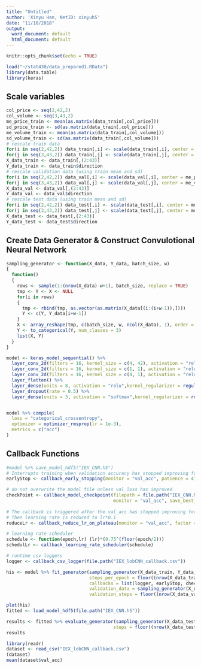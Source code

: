 ```yaml
---
title: "Untitled"
author: 'Xinyu Han, NetID: xinyuh5'
date: "11/10/2018"
output:
  word_document: default
  html_document: default
---
```


```r
knitr::opts_chunk$set(echo = TRUE)
```

```r
load("~/stat430/data_prepared1.RData")
library(data.table)
library(keras)
```
## Scale variables
```r
col_price <- seq(2,42,2)
col_volume <- seq(3,43,2)
me_price_train <- mean(as.matrix(data_train[,col_price]))
sd_price_train <- sd(as.matrix(data_train[,col_price]))
me_volume_train <- mean(as.matrix(data_train[,col_volume]))
sd_volume_train <- sd(as.matrix(data_train[,col_volume]))
# rescale train data
for(i in seq(2,42,2)) data_train[,i] <- scale(data_train[,i], center = me_price_train, scale = sd_price_train)
for(j in seq(3,43,2)) data_train[,j] <- scale(data_train[,j], center = me_volume_train, scale = sd_volume_train)
X_data_train <- data_train[,(2:43)]
Y_data_train <- data_train$direction
# rescale validation data (using train mean and sd)
for(i in seq(2,42,2)) data_val[,i] <- scale(data_val[,i], center = me_price_train, scale = sd_price_train)
for(j in seq(3,43,2)) data_val[,j] <- scale(data_val[,j], center = me_volume_train, scale = sd_volume_train)
X_data_val <- data_val[,(2:43)]
Y_data_val <- data_val$direction
# rescale test data (using train mean and sd)
for(i in seq(2,42,2)) data_test[,i] <- scale(data_test[,i], center = me_price_train, scale = sd_price_train)
for(j in seq(3,43,2)) data_test[,j] <- scale(data_test[,j], center = me_volume_train, scale = sd_volume_train)
X_data_test <- data_test[,(2:43)]
Y_data_test <- data_test$direction
```

## Create Data Generator & Construct Convulotional Neural Network
```r
sampling_generator <- function(X_data, Y_data, batch_size, w)
{
  function()
  {
    rows <- sample(1:(nrow(X_data)-w+1), batch_size, replace = TRUE)
    tmp <- Y <- X <- NULL
    for(i in rows)
    {
      tmp <- rbind(tmp, as.vector(as.matrix(X_data[(i:(i+w-1)),])))
      Y <- c(Y, Y_data[i+w-1])
    }
    X <- array_reshape(tmp, c(batch_size, w, ncol(X_data), 1), order = "F")
    Y <- to_categorical(Y, num_classes = 3)
    list(X, Y)
  }
}
```
```r
model <- keras_model_sequential() %>% 
  layer_conv_2d(filters = 16, kernel_size = c(4, 42), activation = "relu", input_shape = c(60, 42, 1)) %>% 
  layer_conv_2d(filters = 16, kernel_size = c(1, 1), activation = "relu") %>% 
  layer_conv_2d(filters = 16, kernel_size = c(4, 1), activation = "relu") %>% 
  layer_flatten() %>% 
  layer_dense(units = 8, activation = "relu",kernel_regularizer = regularizer_l2(0.001)) %>% 
  layer_dropout(rate = 0.5) %>%
  layer_dense(units = 3, activation = "softmax",kernel_regularizer = regularizer_l2(0.001))


model %>% compile(
  loss = "categorical_crossentropy",
  optimizer = optimizer_rmsprop(lr = 1e-3),
  metrics = c("acc")
)

```

## Callback Functions
```r
#model %>% save_model_hdf5("IEX_CNN.h5")
# Interrupts training when validation accuracy has stopped improving for more than 4 epoch
earlyStop <- callback_early_stopping(monitor = "val_acc", patience = 4)

# do not overwrite the model file unless val_loss has improved
checkPoint <- callback_model_checkpoint(filepath = file.path("IEX_CNN.h5"),
                                        monitor = "val_acc", save_best_only = TRUE)
  
# The callback is triggered after the val_acc has stopped improving for 3 epochs
# Then learning rate is reduced to lr*0.1
reduceLr <- callback_reduce_lr_on_plateau(monitor = "val_acc", factor = 0.1, patience = 3)

# learning rate scheduler
schedule <- function(epoch,lr) (lr)*(0.75^(floor(epoch/2)))
schedulLr <- callback_learning_rate_scheduler(schedule)

# runtime csv loggers
logger <- callback_csv_logger(file.path("IEX_lobCNN_callback.csv"))
```
```r
his <- model %>% fit_generator(sampling_generator(X_data_train, Y_data_train, batch_size = 100, w=60),
                               steps_per_epoch = floor((nrow(X_data_train)-w+1) / 1000), epochs = 25,
                               callbacks = list(logger, earlyStop, checkPoint, reduceLr),
                               validation_data = sampling_generator(X_data_val, Y_data_val, batch_size = 100, w=60),
                               validation_steps = floor((nrow(X_data_val)-w+1) /1000))

plot(his)
fitted <- load_model_hdf5(file.path("IEX_CNN.h5"))

results <- fitted %>% evaluate_generator(sampling_generator(X_data_test, Y_data_test, batch_size = 100, w=60), 
                                        steps = floor((nrow(X_data_test)-w+1) / 100))
results
```


```r
library(readr)
dataset <- read_csv("IEX_lobCNN_callback.csv")
(dataset)
mean(dataset$val_acc)
```